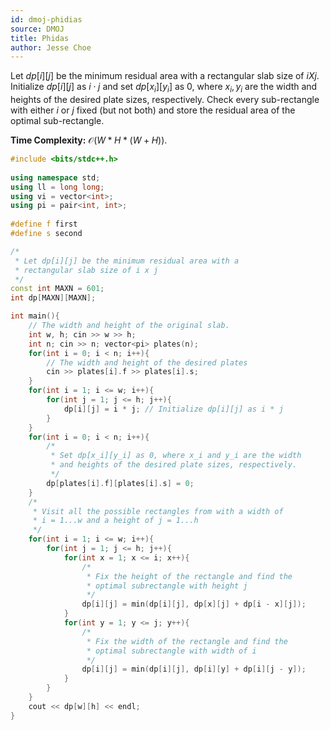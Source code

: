 ```yaml
---
id: dmoj-phidias
source: DMOJ
title: Phidas
author: Jesse Choe
---
```


Let $dp[i][j]$ be the minimum residual area with a rectangular slab size of $i X j$. Initialize $dp[i][j]$ as $i \cdot j$ and set $dp[x_i][y_i]$ as 0, where $x_i, y_i$ are the width and heights of the desired plate sizes, respectively. Check every sub-rectangle with either $i$ or $j$ fixed (but not both) and store the residual area of the optimal sub-rectangle.

**Time Complexity:** $\mathcal{O}(W * H * (W + H))$.

```cpp
#include <bits/stdc++.h>
 
using namespace std;
using ll = long long;
using vi = vector<int>;
using pi = pair<int, int>;
 
#define f first
#define s second

/*
 * Let dp[i][j] be the minimum residual area with a 
 * rectangular slab size of i x j
 */
const int MAXN = 601;
int dp[MAXN][MAXN];

int main(){
	// The width and height of the original slab.
	int w, h; cin >> w >> h;
	int n; cin >> n; vector<pi> plates(n);
	for(int i = 0; i < n; i++){
		// The width and height of the desired plates
		cin >> plates[i].f >> plates[i].s;
	}
	for(int i = 1; i <= w; i++){
		for(int j = 1; j <= h; j++){
			dp[i][j] = i * j; // Initialize dp[i][j] as i * j
		}
	}
	for(int i = 0; i < n; i++){
		/* 
		 * Set dp[x_i][y_i] as 0, where x_i and y_i are the width 
		 * and heights of the desired plate sizes, respectively.
		 */
		dp[plates[i].f][plates[i].s] = 0;
	}
	/* 
	 * Visit all the possible rectangles from with a width of 
	 * i = 1...w and a height of j = 1...h
	 */
	for(int i = 1; i <= w; i++){
		for(int j = 1; j <= h; j++){
			for(int x = 1; x <= i; x++){
				/* 
				 * Fix the height of the rectangle and find the 
				 * optimal subrectangle with height j
				 */
				dp[i][j] = min(dp[i][j], dp[x][j] + dp[i - x][j]);
			}
			for(int y = 1; y <= j; y++){
				/*
				 * Fix the width of the rectangle and find the 
				 * optimal subrectangle with width of i
				 */
				dp[i][j] = min(dp[i][j], dp[i][y] + dp[i][j - y]);
			}
		}
	}
	cout << dp[w][h] << endl;
}
```
